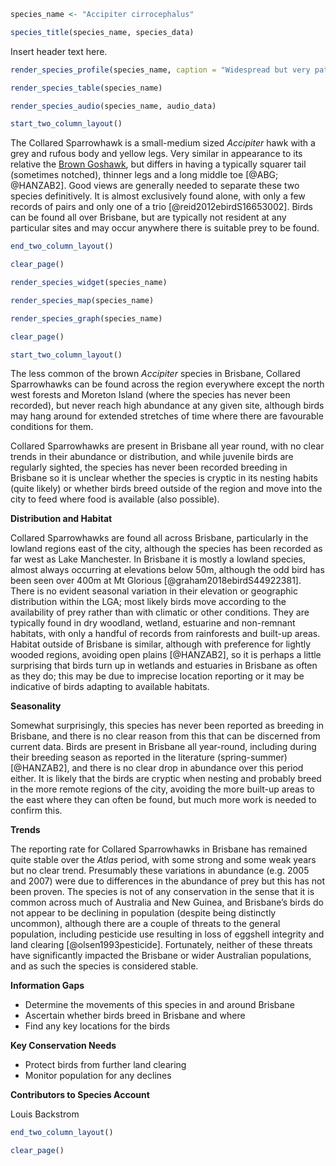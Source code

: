 ```r
species_name <- "Accipiter cirrocephalus"
```

```r
species_title(species_name, species_data)
```

Insert header text here.

```r
render_species_profile(species_name, caption = "Widespread but very patchy presumed breeding resident and perhaps local nomad. No clear trends in abundance, but birds have never been reported breeding in the region and so may move outside the area to breed. Not of conservation concern although population in Brisbane should be monitored as it is so low.")
```

```r
render_species_table(species_name)
```

```r
render_species_audio(species_name, audio_data)
```

```r
start_two_column_layout()
```

The Collared Sparrowhawk is a small-medium sized _Accipiter_ hawk with a grey and rufous body and yellow legs. Very similar in appearance to its relative the [Brown Goshawk](http://brisbanebirds.com/brown-goshawk-accipiter-fasciatus.html), but differs in having a typically squarer tail (sometimes notched), thinner legs and a long middle toe [@ABG; @HANZAB2]. Good views are generally needed to separate these two species definitively. It is almost exclusively found alone, with only a few records of pairs and only one of a trio [@reid2012ebirdS16653002]. Birds can be found all over Brisbane, but are typically not resident at any particular sites and may occur anywhere there is suitable prey to be found.  

```r
end_two_column_layout()
```

```r
clear_page()
```

```r
render_species_widget(species_name)
```

```r
render_species_map(species_name)
```

```r
render_species_graph(species_name)
```

```r
clear_page()
```

```r
start_two_column_layout()
```

The less common of the brown _Accipiter_ species in Brisbane, Collared Sparrowhawks can be found across the region everywhere except the north west forests and Moreton Island (where the species has never been recorded), but never reach high abundance at any given site, although birds may hang around for extended stretches of time where there are favourable conditions for them.

Collared Sparrowhawks are present in Brisbane all year round, with no clear trends in their abundance or distribution, and while juvenile birds are regularly sighted, the species has never been recorded breeding in Brisbane so it is unclear whether the species is cryptic in its nesting habits (quite likely) or whether birds breed outside of the region and move into the city to feed where food is available (also possible).

**Distribution and Habitat**

Collared Sparrowhawks are found all across Brisbane, particularly in the lowland regions east of the city, although the species has been recorded as far west as Lake Manchester. In Brisbane it is mostly a lowland species, almost always occurring at elevations below 50m, although the odd bird has been seen over 400m at Mt Glorious [@graham2018ebirdS44922381]. There is no evident seasonal variation in their elevation or geographic distribution within the LGA; most likely birds move according to the availability of prey rather than with climatic or other conditions. They are typically found in dry woodland, wetland, estuarine and non-remnant habitats, with only a handful of records from rainforests and built-up areas. Habitat outside of Brisbane is similar, although with preference for lightly wooded regions, avoiding open plains [@HANZAB2], so it is perhaps a little surprising that birds turn up in wetlands and estuaries in Brisbane as often as they do; this may be due to imprecise location reporting or it may be indicative of birds adapting to available habitats.

**Seasonality**

Somewhat surprisingly, this species has never been reported as breeding in Brisbane, and there is no clear reason from this that can be discerned from current data. Birds are present in Brisbane all year-round, including during their breeding season as reported in the literature (spring-summer) [@HANZAB2], and there is no clear drop in abundance over this period either. It is likely that the birds are cryptic when nesting and probably breed in the more remote regions of the city, avoiding the more built-up areas to the east where they can often be found, but much more work is needed to confirm this.

**Trends**

The reporting rate for Collared Sparrowhawks in Brisbane has remained quite stable over the _Atlas_ period, with some strong and some weak years but no clear trend. Presumably these variations in abundance (e.g. 2005 and 2007) were due to differences in the abundance of prey but this has not been proven. The species is not of any conservation in the sense that it is common across much of Australia and New Guinea, and Brisbane's birds do not appear to be declining in population (despite being distinctly uncommon), although there are a couple of threats to the general population, including pesticide use resulting in loss of eggshell integrity and land clearing [@olsen1993pesticide]. Fortunately, neither of these threats have significantly impacted the Brisbane or wider Australian populations, and as such the species is considered stable.

**Information Gaps**

- Determine the movements of this species in and around Brisbane
- Ascertain whether birds breed in Brisbane and where
- Find any key locations for the birds

**Key Conservation Needs**

- Protect birds from further land clearing
- Monitor population for any declines

**Contributors to Species Account**

Louis Backstrom

```r
end_two_column_layout()
```

```r
clear_page()
```
